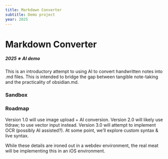 ```yaml
---
title: Markdown Converter
subtitle: Demo project
year: 2025
---
```



# Markdown Converter
##### 2025 ※ AI demo

This is an introductory attempt to using AI to convert handwritten notes into .md files. This is intended to bridge the gap between tangible note-taking and the practicality of obsidian.md.


### Sandbox

<MarkdownConverter />


### Roadmap
Version 1.0 will use image upload + AI conversion. Version 2.0 will likely use tldraw; to use vector input instead. Version 3.0 will attempt to implement OCR (possibly AI assisted?). At some point, we’ll explore custom syntax & live syntax.

While these details are ironed out in a webdev environment, the real meat will be implementing this in an iOS environment.